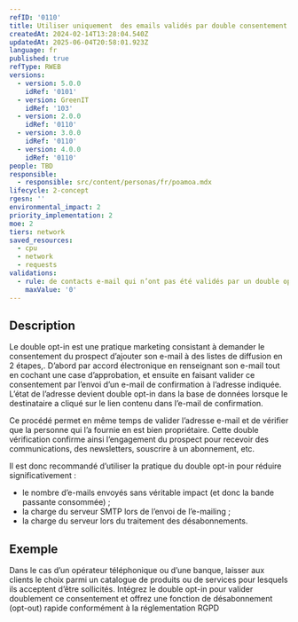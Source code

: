 ```yaml
---
refID: '0110'
title: Utiliser uniquement  des emails validés par double consentement
createdAt: 2024-02-14T13:28:04.540Z
updatedAt: 2025-06-04T20:58:01.923Z
language: fr
published: true
refType: RWEB
versions:
  - version: 5.0.0
    idRef: '0101'
  - version: GreenIT
    idRef: '103'
  - version: 2.0.0
    idRef: '0110'
  - version: 3.0.0
    idRef: '0110'
  - version: 4.0.0
    idRef: '0110'
people: TBD
responsible:
  - responsible: src/content/personas/fr/poamoa.mdx
lifecycle: 2-concept
rgesn: ''
environmental_impact: 2
priority_implementation: 2
moe: 2
tiers: network
saved_resources:
  - cpu
  - network
  - requests
validations:
  - rule: de contacts e-mail qui n’ont pas été validés par un double opt-in
    maxValue: '0'
---
```


## Description

Le double opt-in est une pratique marketing consistant à demander le consentement du prospect d’ajouter son e-mail à des listes de diffusion en 2 étapes,. D’abord par accord électronique en renseignant son e-mail tout en cochant une case d’approbation, et ensuite en faisant valider ce consentement par l’envoi d’un e-mail de confirmation à l’adresse indiquée. L’état de l’adresse devient double opt-in dans la base de données lorsque le destinataire a cliqué sur le lien contenu dans l’e-mail de confirmation.

Ce procédé permet en même temps de valider l’adresse e-mail et de vérifier que la personne qui l’a fournie en est bien propriétaire. Cette double vérification confirme ainsi l’engagement du prospect pour recevoir des communications, des newsletters, souscrire à un abonnement, etc.


Il est donc recommandé d’utiliser la pratique du double opt-in pour réduire significativement :

* le nombre d’e-mails envoyés sans véritable impact (et donc la bande passante consommée) ;
* la charge du serveur SMTP lors de l’envoi de l’e-mailing ;
* la charge du serveur lors du traitement des désabonnements.

## Exemple

Dans le cas d’un opérateur téléphonique ou d’une banque, laisser aux clients le choix parmi un catalogue de produits ou de services pour lesquels ils acceptent d’être sollicités. Intégrez le double opt-in pour valider doublement ce consentement et offrez une fonction de désabonnement (opt-out) rapide conformément à la réglementation RGPD
